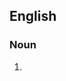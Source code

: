 {{also|aftershaves|Aftershaves}}

==English==

===Noun===
{{head|en|noun form}}

# {{plural of|after-shave|lang=en}}